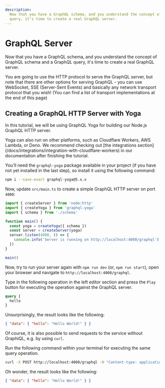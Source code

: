 ```yaml
---
description:
  Now that you have a GraphQL schema, and you understand the concept of GraphQL schema and a GraphQL
  query, it's time to create a real GraphQL server.
---
```



# GraphQL Server

Now that you have a GraphQL schema, and you understand the concept of GraphQL schema and a GraphQL
query, it's time to create a real GraphQL server.

You are going to use the HTTP protocol to serve the GraphQL server, but note that there are other
options for serving GraphQL - you can use WebSocket, SSE (Server-Sent Events) and basically any
network transport protocol that you wish! (You can find a list of transport implementations at the
end of this page)

## Creating a GraphQL HTTP Server with Yoga

In this tutorial, we will be using GraphQL Yoga for building our Node.js GraphQL HTTP server.

<Callout>
  Yoga can also run on other platforms, such as Cloudflare Workers, AWS Lambda, or Deno. We
  recommend checking out [the integrations
  section](/docs/integrations/integration-with-cloudflare-workers) in our documentation after
  finishing the tutorial.
</Callout>

You'll need the `graphql-yoga` package available in your project (if you have not yet installed in
the last step), so install it using the following command:

```sh npm2yarn
npm i --save-exact graphql-yoga@5.x.x
```

Now, update `src/main.ts` to create a simple GraphQL HTTP server on port `4000`:

```ts filename="src/main.ts"
import { createServer } from 'node:http'
import { createYoga } from 'graphql-yoga'
import { schema } from './schema'

function main() {
  const yoga = createYoga({ schema })
  const server = createServer(yoga)
  server.listen(4000, () => {
    console.info('Server is running on http://localhost:4000/graphql')
  })
}

main()
```

Now, try to run your server again with `npm run dev` (or, `npm run start`), open your browser and
navigate to `http://localhost:4000/graphql`.

Type in the following operation in the left editor section and press the `Play` button for executing
the operation against the GraphQL server.

```graphql
query {
  hello
}
```

Unsurprisingly, the result looks like the following:

```json
{ "data": { "hello": "Hello World!" } }
```

Of course, it is also possible to send requests to the service without GraphiQL, e.g. by using
`curl`.

Run the following command within your terminal for executing the same query operation.

```sh
curl -X POST http://localhost:4000/graphql -H "Content-type: application/json" --data-raw '{"query": "query { hello }"}'
```

Oh wonder, the result looks like the following:

```json
{ "data": { "hello": "Hello World!" } }
```
